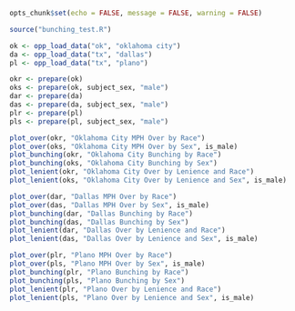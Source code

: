 ```r
opts_chunk$set(echo = FALSE, message = FALSE, warning = FALSE)

source("bunching_test.R")

ok <- opp_load_data("ok", "oklahoma city")
da <- opp_load_data("tx", "dallas")
pl <- opp_load_data("tx", "plano")

okr <- prepare(ok)
oks <- prepare(ok, subject_sex, "male")
dar <- prepare(da)
das <- prepare(da, subject_sex, "male")
plr <- prepare(pl)
pls <- prepare(pl, subject_sex, "male")
```

```r
plot_over(okr, "Oklahoma City MPH Over by Race")
plot_over(oks, "Oklahoma City MPH Over by Sex", is_male)
plot_bunching(okr, "Oklahoma City Bunching by Race")
plot_bunching(oks, "Oklahoma City Bunching by Sex")
plot_lenient(okr, "Oklahoma City Over by Lenience and Race")
plot_lenient(oks, "Oklahoma City Over by Lenience and Sex", is_male)

plot_over(dar, "Dallas MPH Over by Race")
plot_over(das, "Dallas MPH Over by Sex", is_male)
plot_bunching(dar, "Dallas Bunching by Race")
plot_bunching(das, "Dallas Bunching by Sex")
plot_lenient(dar, "Dallas Over by Lenience and Race")
plot_lenient(das, "Dallas Over by Lenience and Sex", is_male)

plot_over(plr, "Plano MPH Over by Race")
plot_over(pls, "Plano MPH Over by Sex", is_male)
plot_bunching(plr, "Plano Bunching by Race")
plot_bunching(pls, "Plano Bunching by Sex")
plot_lenient(plr, "Plano Over by Lenience and Race")
plot_lenient(pls, "Plano Over by Lenience and Sex", is_male)
```
